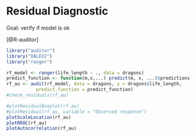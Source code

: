 # Residual Diagnostic {#modelAuditing}

Goal: verify if model is ok


[@R-auditor]

```r
library("auditor")
library("DALEX2")
library("ranger")

rf_model <- ranger(life_length ~ ., data = dragons)
predict_function <- function(m,x,...) predict(m, x, ...)$predictions
rf_au <- audit(rf_model, data = dragons, y = dragons$life_length,
           predict.function = predict_function)
#check_residuals(rf_au)

#plotResidualBoxplot(rf_au)
#plotResidual(rf_au, variable = "Observed response")
plotScaleLocation(rf_au)
plotRROC(rf_au)
plotAutocorrelation(rf_au)
```

